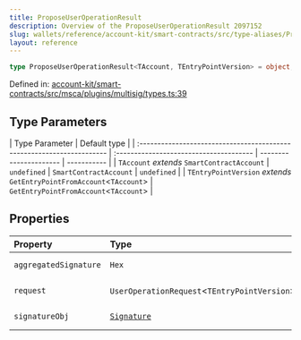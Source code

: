 ```yaml
---
title: ProposeUserOperationResult
description: Overview of the ProposeUserOperationResult 2097152
slug: wallets/reference/account-kit/smart-contracts/src/type-aliases/ProposeUserOperationResult
layout: reference
---
```


```ts
type ProposeUserOperationResult<TAccount, TEntryPointVersion> = object;
```

Defined in: [account-kit/smart-contracts/src/msca/plugins/multisig/types.ts:39](https://github.com/alchemyplatform/aa-sdk/blob/923a52171f7246172caf350853843e6680197da9/account-kit/smart-contracts/src/msca/plugins/multisig/types.ts#L39)

## Type Parameters

| Type Parameter                                                         | Default type                            |
| :--------------------------------------------------------------------- | :-------------------------------------- | ---------------------- | ----------- |
| `TAccount` _extends_ `SmartContractAccount`                            | `undefined`                             | `SmartContractAccount` | `undefined` |
| `TEntryPointVersion` _extends_ `GetEntryPointFromAccount`\<`TAccount`> | `GetEntryPointFromAccount`\<`TAccount`> |

## Properties

| Property                                             | Type                                          | Defined in                                                                                                                                                                                                                      |
| :--------------------------------------------------- | :-------------------------------------------- | :------------------------------------------------------------------------------------------------------------------------------------------------------------------------------------------------------------------------------ |
| <a id="aggregatedsignature" /> `aggregatedSignature` | `Hex`                                         | [account-kit/smart-contracts/src/msca/plugins/multisig/types.ts:47](https://github.com/alchemyplatform/aa-sdk/blob/923a52171f7246172caf350853843e6680197da9/account-kit/smart-contracts/src/msca/plugins/multisig/types.ts#L47) |
| <a id="request" /> `request`                         | `UserOperationRequest`\<`TEntryPointVersion`> | [account-kit/smart-contracts/src/msca/plugins/multisig/types.ts:46](https://github.com/alchemyplatform/aa-sdk/blob/923a52171f7246172caf350853843e6680197da9/account-kit/smart-contracts/src/msca/plugins/multisig/types.ts#L46) |
| <a id="signatureobj" /> `signatureObj`               | [`Signature`](Signature.mdx)                  | [account-kit/smart-contracts/src/msca/plugins/multisig/types.ts:48](https://github.com/alchemyplatform/aa-sdk/blob/923a52171f7246172caf350853843e6680197da9/account-kit/smart-contracts/src/msca/plugins/multisig/types.ts#L48) |
